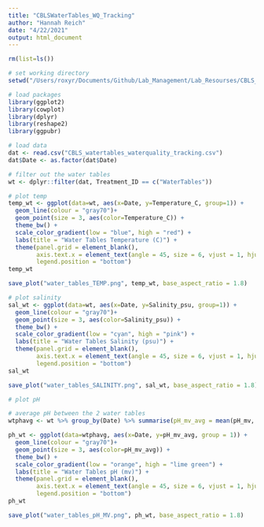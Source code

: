 ```yaml
---
title: "CBLSWaterTables_WQ_Tracking"
author: "Hannah Reich"
date: "4/22/2021"
output: html_document
---
```


```r
rm(list=ls())

# set working directory
setwd("/Users/roxyr/Documents/Github/Lab_Management/Lab_Resourses/CBLS_Aquarium_WQ_Tracking/")

# load packages
library(ggplot2)
library(cowplot)
library(dplyr)
library(reshape2)
library(ggpubr)

# load data
dat <- read.csv("CBLS_watertables_waterquality_tracking.csv")
dat$Date <- as.factor(dat$Date)

# filter out the water tables
wt <- dplyr::filter(dat, Treatment_ID == c("WaterTables"))

# plot temp
temp_wt <- ggplot(data=wt, aes(x=Date, y=Temperature_C, group=1)) +
  geom_line(colour = "gray70")+
  geom_point(size = 3, aes(color=Temperature_C)) +
  theme_bw() +
  scale_color_gradient(low = "blue", high = "red") +
  labs(title = "Water Tables Temperature (C)") +
  theme(panel.grid = element_blank(),
        axis.text.x = element_text(angle = 45, size = 6, vjust = 1, hjust = 1),
        legend.position = "bottom")
temp_wt

save_plot("water_tables_TEMP.png", temp_wt, base_aspect_ratio = 1.8)

# plot salinity
sal_wt <- ggplot(data=wt, aes(x=Date, y=Salinity_psu, group=1)) +
  geom_line(colour = "gray70")+
  geom_point(size = 3, aes(color=Salinity_psu)) +
  theme_bw() +
  scale_color_gradient(low = "cyan", high = "pink") +
  labs(title = "Water Tables Salinity (psu)") +
  theme(panel.grid = element_blank(),
        axis.text.x = element_text(angle = 45, size = 6, vjust = 1, hjust = 1),
        legend.position = "bottom")
sal_wt

save_plot("water_tables_SALINITY.png", sal_wt, base_aspect_ratio = 1.8)

# plot pH

# average pH between the 2 water tables
wtphavg <- wt %>% group_by(Date) %>% summarise(pH_mv_avg = mean(pH_mv, na.rm = TRUE))

ph_wt <- ggplot(data=wtphavg, aes(x=Date, y=pH_mv_avg, group = 1)) +
  geom_line(colour = "gray70")+
  geom_point(size = 3, aes(color=pH_mv_avg)) +
  theme_bw() +
  scale_color_gradient(low = "orange", high = "lime green") +
  labs(title = "Water Tables pH (mv)") +
  theme(panel.grid = element_blank(),
        axis.text.x = element_text(angle = 45, size = 6, vjust = 1, hjust = 1),
        legend.position = "bottom")
ph_wt

save_plot("water_tables_pH_MV.png", ph_wt, base_aspect_ratio = 1.8)


```

